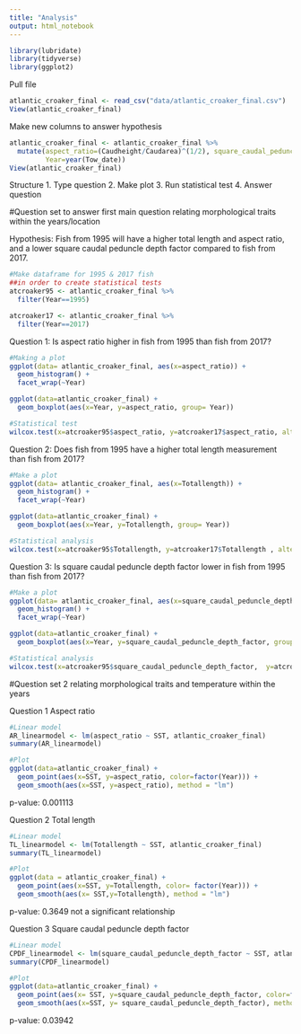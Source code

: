 ```yaml
---
title: "Analysis"
output: html_notebook
---
```

```r
library(lubridate)
library(tidyverse)
library(ggplot2)
```

Pull file
```r
atlantic_croaker_final <- read_csv("data/atlantic_croaker_final.csv")
View(atlantic_croaker_final)
```

Make new columns to answer hypothesis
```r
atlantic_croaker_final <- atlantic_croaker_final %>% 
  mutate(aspect_ratio=(Caudheight/Caudarea)^(1/2), square_caudal_peduncle_depth_factor=(Cauddepth/Depthatpec)^2, 
         Year=year(Tow_date))
View(atlantic_croaker_final)
```

Structure
1. Type question
2. Make plot
3. Run statistical test
4. Answer question

#Question set to answer first main question relating morphological traits within the years/location

Hypothesis:
Fish from 1995 will have a higher total length and aspect ratio, and a lower square caudal peduncle depth factor compared to fish from 2017. 

```r
#Make dataframe for 1995 & 2017 fish
##in order to create statistical tests
atcroaker95 <- atlantic_croaker_final %>% 
  filter(Year==1995)

atcroaker17 <- atlantic_croaker_final %>% 
  filter(Year==2017)
```

Question 1:
Is aspect ratio higher in fish from 1995 than fish from 2017?
```r
#Making a plot
ggplot(data= atlantic_croaker_final, aes(x=aspect_ratio)) +
  geom_histogram() +
  facet_wrap(~Year)

ggplot(data=atlantic_croaker_final) +
  geom_boxplot(aes(x=Year, y=aspect_ratio, group= Year))

#Statistical test
wilcox.test(x=atcroaker95$aspect_ratio, y=atcroaker17$aspect_ratio, alternative = c("two.sided"))
```

Question 2:
Does fish from 1995 have a higher total length measurement than fish from 2017?
```r
#Make a plot
ggplot(data= atlantic_croaker_final, aes(x=Totallength)) +
  geom_histogram() +
  facet_wrap(~Year)

ggplot(data=atlantic_croaker_final) +
  geom_boxplot(aes(x=Year, y=Totallength, group= Year))

#Statistical analysis
wilcox.test(x=atcroaker95$Totallength, y=atcroaker17$Totallength , alternative=c("two.sided"))
```

Question 3:
Is square caudal peduncle depth factor lower in fish from 1995 than fish from 2017?
```r
#Make a plot
ggplot(data= atlantic_croaker_final, aes(x=square_caudal_peduncle_depth_factor)) +
  geom_histogram() +
  facet_wrap(~Year) 

ggplot(data=atlantic_croaker_final) +
  geom_boxplot(aes(x=Year, y=square_caudal_peduncle_depth_factor, group= Year))

#Statistical analysis
wilcox.test(x=atcroaker95$square_caudal_peduncle_depth_factor,  y=atcroaker17$square_caudal_peduncle_depth_factor, alternative = c("two.sided"))
```

#Question set 2 relating morphological traits and temperature within the years

Question 1
Aspect ratio
```r
#Linear model
AR_linearmodel <- lm(aspect_ratio ~ SST, atlantic_croaker_final)
summary(AR_linearmodel)

#Plot
ggplot(data=atlantic_croaker_final) +
  geom_point(aes(x=SST, y=aspect_ratio, color=factor(Year))) +
  geom_smooth(aes(x=SST, y=aspect_ratio), method = "lm")
```
p-value: 0.001113

Question 2
Total length
```r
#Linear model
TL_linearmodel <- lm(Totallength ~ SST, atlantic_croaker_final)
summary(TL_linearmodel)

#Plot
ggplot(data = atlantic_croaker_final) +
  geom_point(aes(x=SST, y=Totallength, color= factor(Year))) +
  geom_smooth(aes(x= SST,y=Totallength), method = "lm")
```
p-value: 0.3649
not a significant relationship

Question 3
Square caudal peduncle depth factor
```r
#Linear model
CPDF_linearmodel <- lm(square_caudal_peduncle_depth_factor ~ SST, atlantic_croaker_final) 
summary(CPDF_linearmodel)

#Plot
ggplot(data=atlantic_croaker_final) +
  geom_point(aes(x= SST, y=square_caudal_peduncle_depth_factor, color=factor(Year))) +
  geom_smooth(aes(x=SST, y= square_caudal_peduncle_depth_factor), method = "lm")
```
p-value: 0.03942
